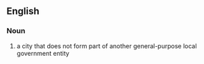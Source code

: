 ==English==
{{wikipedia}}

===Noun===
{{en-noun|head=[[independent]] [[city]]|independent cities}}

# a city that does not form part of another general-purpose local government entity